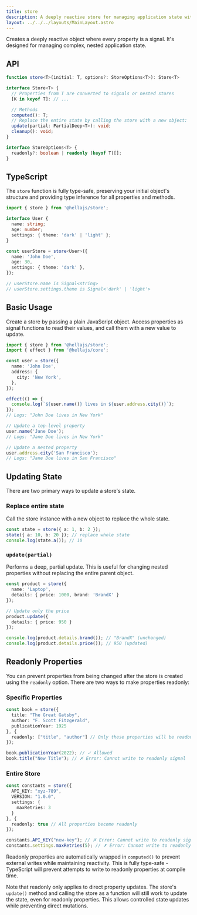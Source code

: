 ```yaml
---
title: store
description: A deeply reactive store for managing application state with full type safety and flexible readonly controls.
layout: ../../../layouts/MainLayout.astro
---
```


Creates a deeply reactive object where every property is a signal. It's designed for managing complex, nested application state.

## API

```typescript
function store<T>(initial: T, options?: StoreOptions<T>): Store<T>

interface Store<T> {
  // Properties from T are converted to signals or nested stores
  [K in keyof T]: // ...

  // Methods
  computed(): T;
  // Replace the entire state by calling the store with a new object: `store(newState)`
  update(partial: PartialDeep<T>): void;
  cleanup(): void;
}

interface StoreOptions<T> {
  readonly?: boolean | readonly (keyof T)[];
}
```

## TypeScript

The `store` function is fully type-safe, preserving your initial object's structure and providing type inference for all properties and methods.

```typescript
import { store } from '@hellajs/store';

interface User {
  name: string;
  age: number;
  settings: { theme: 'dark' | 'light' };
}

const userStore = store<User>({
  name: 'John Doe',
  age: 30,
  settings: { theme: 'dark' },
});

// userStore.name is Signal<string>
// userStore.settings.theme is Signal<'dark' | 'light'>
```

## Basic Usage

Create a store by passing a plain JavaScript object. Access properties as signal functions to read their values, and call them with a new value to update.

```typescript
import { store } from '@hellajs/store';
import { effect } from '@hellajs/core';

const user = store({
  name: 'John Doe',
  address: {
    city: 'New York',
  },
});

effect(() => {
  console.log(`${user.name()} lives in ${user.address.city()}`);
});
// Logs: "John Doe lives in New York"

// Update a top-level property
user.name('Jane Doe');
// Logs: "Jane Doe lives in New York"

// Update a nested property
user.address.city('San Francisco');
// Logs: "Jane Doe lives in San Francisco"
```

## Updating State

There are two primary ways to update a store's state.

### Replace entire state
Call the store instance with a new object to replace the whole state.

```typescript
const state = store({ a: 1, b: 2 });
state({ a: 10, b: 20 }); // replace whole state
console.log(state.a()); // 10
```

### `update(partial)`
Performs a deep, partial update. This is useful for changing nested properties without replacing the entire parent object.

```typescript
const product = store({
  name: 'Laptop',
  details: { price: 1000, brand: 'BrandX' }
});

// Update only the price
product.update({
  details: { price: 950 }
});

console.log(product.details.brand()); // "BrandX" (unchanged)
console.log(product.details.price()); // 950 (updated)
```


## Readonly Properties

You can prevent properties from being changed after the store is created using the `readonly` option. There are two ways to make properties readonly:

### Specific Properties

```typescript
const book = store({
  title: "The Great Gatsby",
  author: "F. Scott Fitzgerald",
  publicationYear: 1925
}, { 
  readonly: ["title", "author"] // Only these properties will be readonly
});

book.publicationYear(2022); // ✓ Allowed
book.title("New Title"); // ✗ Error: Cannot write to readonly signal
```

### Entire Store

```typescript
const constants = store({
  API_KEY: "xyz-789",
  VERSION: "1.0.0",
  settings: {
    maxRetries: 3
  }
}, { 
  readonly: true // All properties become readonly
});

constants.API_KEY("new-key"); // ✗ Error: Cannot write to readonly signal
constants.settings.maxRetries(5); // ✗ Error: Cannot write to readonly signal
```

Readonly properties are automatically wrapped in `computed()` to prevent external writes while maintaining reactivity. This is fully type-safe - TypeScript will prevent attempts to write to readonly properties at compile time.

Note that readonly only applies to direct property updates. The store's `update()` method and calling the store as a function will still work to update the state, even for readonly properties. This allows controlled state updates while preventing direct mutations.
